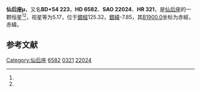 {{Starbox begin
| name = 仙后座μ
}}
{{Starbox observe
| epoch = [[J2000.0|J2000.0]]
| constell = [[仙后座|仙后座]]<ref name=SIMBAD>{{cite web
 | url=http://simbad.u-strasbg.fr/simbad/sim-id?Ident=HR+321
 | title=Pulsating variable Star
 | publisher=Centre de Données astronomiques de Strasbourg
 | work=SIMBAD
 | accessdate=2012-07-13
 | archive-date=2016-03-17
 | archive-url=https://web.archive.org/web/20160317142722/http://simbad.u-strasbg.fr/simbad/sim-id?Ident=HR+321
 | dead-url=no
 }}</ref><ref name=DATA>{{cite web
 | url=http://vizier.u-strasbg.fr/viz-bin/VizieR-5?-out.add=.&-source=5050&-corr=PK=HR&-out.max=9999&HR=321
 | title=VizieR Detailed Page
 | accessdate=2012-07-13
 | archive-date=2016-03-05
 | archive-url=https://web.archive.org/web/20160305004530/http://vizier.u-strasbg.fr/viz-bin/VizieR-5?-out.add=.&-source=5050&-corr=PK=HR&-out.max=9999&HR=321
 | dead-url=no
 }}</ref>
| 星官 = 
| ra = {{RA|1|8|16.4}}<ref name=SIMBAD /><ref name=DATA />
| dec = {{DEC|+54|55|13}}<ref name=SIMBAD /><ref name=DATA />
| appmag_v = 5.17<ref name=SIMBAD /><ref name=DATA />
}}
{{Starbox character
| class = G5Vb<ref name=SIMBAD /><ref name=DATA />
| b-v = 0.69<ref name=SIMBAD /><ref name=DATA />
| u-b = 0.09<ref name=SIMBAD /><ref name=DATA />
| r-i = 0.42<ref name=SIMBAD /><ref name=DATA />
| variable = 
}}
{{Starbox astrometry
| radial_v = 0.09
| prop_mo_ra = -97
| parallax = 0.136
| p_error = 
}}
{{Starbox catalog
| names =BD+54 223，[[SAO星表|SAO]] 22024，[[HD星表|HD]] 6582，[[HR星表|HR]] 321}}
{{Starbox reference |Simbad=HR+321}}
{{Starbox end}}

'''仙后座μ'''，又名'''BD+54 223'''，'''HD 6582'''、'''SAO 22024'''、'''HR 321'''，是[[仙后座|仙后座]]的一颗恒星<ref name=SIMBAD /><ref name=DATA />，视星等为5.17，位于[[銀道座標系|銀經]]125.32，[[銀道座標系|銀緯]]-7.85，其[[B1900.0|B1900.0]]坐标为赤經{{RA|1|1|36.8}}，赤緯{{DEC|+54|-7.85|47}}。

== 参考文献 ==
{{reflist}}

{{star-stub}}

{{仙后座恒星}}
[[Category:仙后座|Category:仙后座]]
[[Category:HD和HDE天體|6582]]
[[Category:HR天體|0321]]
[[Category:SAO天體|22024]]